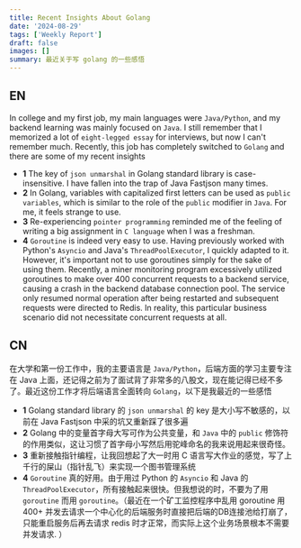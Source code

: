 ```yaml
---
title: Recent Insights About Golang
date: '2024-08-29'
tags: ['Weekly Report']
draft: false
images: []
summary: 最近关于写 golang 的一些感悟
---
```


<TOCInline toc={props.toc}/>

## EN

In college and my first job, my main languages were `Java/Python`, and my backend learning was mainly focused on `Java`.
I still remember that I memorized a lot of `eight-legged essay` for interviews, but now I can't remember much.
Recently, this job has completely switched to `Golang` and there are some of my recent insights

- **1** The key of `json unmarshal` in Golang standard library is case-insensitive. I have fallen into the trap of Java Fastjson many times.
- **2** In Golang, variables with capitalized first letters can be used as `public variables`, which is similar to the role of the `public` modifier in `Java`. For me, it feels strange to use.
- **3** Re-experiencing `pointer programming` reminded me of the feeling of writing a big assignment in `C language` when I was a freshman.
- **4** `Goroutine` is indeed very easy to use. Having previously worked with Python's `Asyncio` and Java's `ThreadPoolExecutor`, I quickly adapted to it. However, it's important not to use goroutines simply for the sake of using them. Recently, a miner monitoring program excessively utilized goroutines to make over 400 concurrent requests to a backend service, causing a crash in the backend database connection pool. The service only resumed normal operation after being restarted and subsequent requests were directed to Redis. In reality, this particular business scenario did not necessitate concurrent requests at all.


## CN

在大学和第一份工作中，我的主要语言是 `Java/Python`，后端方面的学习主要专注在 Java 上面，还记得之前为了面试背了非常多的八股文，现在能记得已经不多了。最近这份工作才将后端语言全面转向 `Golang`，以下是我最近的一些感悟

- **1** Golang standard library 的 `json unmarshal` 的 key 是大小写不敏感的，以前在 Java Fastjson 中采的坑又重新踩了很多遍
- **2** Golang 中的变量首字母大写可作为公共变量，和 `Java` 中的 `public` 修饰符的作用类似，这让习惯了首字母小写然后用驼峰命名的我来说用起来很奇怪。
- **3** 重新接触指针编程，让我回想起了大一时用 C 语言写大作业的感觉，写了上千行的屎山（指针乱飞）来实现一个图书管理系统
- **4** `Goroutine` 真的好用。由于用过 Python 的 `Asyncio` 和 Java 的 `ThreadPoolExecutor`，所有接触起来很快。但我想说的时，不要为了用 `goroutine` 而用 `goroutine`。（最近在一个矿工监控程序中乱用 goroutine 用 400+ 并发去请求一个中心化的后端服务时直接把后端的DB连接池给打崩了，只能重启服务后再去请求 redis 时才正常，而实际上这个业务场景根本不需要并发请求. ）


















